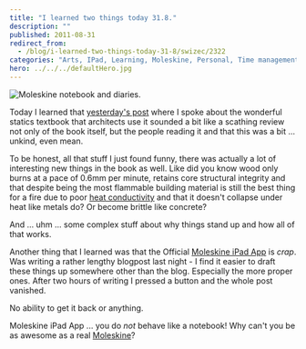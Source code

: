 ```yaml
---
title: "I learned two things today 31.8."
description: ""
published: 2011-08-31
redirect_from:
  - /blog/i-learned-two-things-today-31-8/swizec/2322
categories: "Arts, IPad, Learning, Moleskine, Personal, Time management, Writers Resources"
hero: ../../../defaultHero.jpg
---
```


![Moleskine notebook and diaries.](https://swizec.com/wp-content/uploads/2011/08/300px-Moleskine_-_023.jpg)

Today I learned that [yesterday's post](https://swizec.com/blog/i-learned-two-things-today-308/) where I spoke about the wonderful statics textbook that architects use it sounded a bit like a scathing review not only of the book itself, but the people reading it and that this was a bit ... unkind, even mean.

To be honest, all that stuff I just found funny, there was actually a lot of interesting new things in the book as well. Like did you know wood only burns at a pace of 0.6mm per minute, retains core structural integrity and that despite being the most flammable building material is still the best thing for a fire due to poor [heat conductivity](http://en.wikipedia.org/wiki/Thermal_conductivity) and that it doesn't collapse under heat like metals do? Or become brittle like concrete?

And ... uhm ... some complex stuff about why things stand up and how all of that works.

Another thing that I learned was that the Official [Moleskine iPad App](http://itunes.apple.com/us/app/moleskine/id429657255?mt=8) is _crap_. Was writing a rather lengthy blogpost last night - I find it easier to draft these things up somewhere other than the blog. Especially the more proper ones. After two hours of writing I pressed a button and the whole post vanished.

No ability to get it back or anything.

Moleskine iPad App ... you do _not_ behave like a notebook! Why can't you be as awesome as a real [Moleskine](http://www.moleskine.com/)?